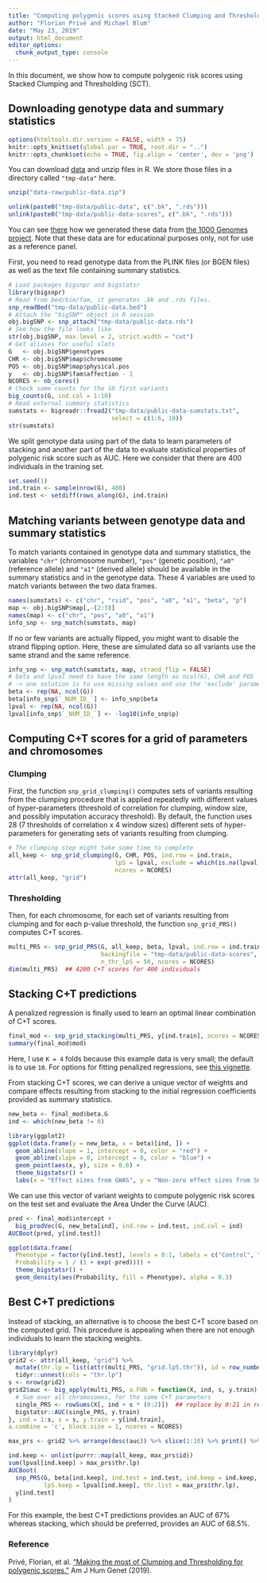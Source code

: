 ```yaml
---
title: "Computing polygenic scores using Stacked Clumping and Thresholding (SCT)"
author: "Florian Privé and Michael Blum"
date: "May 23, 2019"
output: html_document
editor_options: 
  chunk_output_type: console
---
```


In this document, we show how to compute polygenic risk scores using Stacked Clumping and Thresholding (SCT).

## Downloading genotype data and summary statistics

```r
options(htmltools.dir.version = FALSE, width = 75)
knitr::opts_knit$set(global.par = TRUE, root.dir = "..")
knitr::opts_chunk$set(echo = TRUE, fig.align = 'center', dev = 'png')
```

You can download [data](https://github.com/privefl/bigsnpr/raw/master/data-raw/public-data.zip) and unzip files in R. We store those files in a directory called `"tmp-data"` here.

```r
unzip("data-raw/public-data.zip")
```

```r
unlink(paste0("tmp-data/public-data", c(".bk", ".rds")))
unlink(paste0("tmp-data/public-data-scores", c(".bk", ".rds")))
```

You can see [there](https://github.com/privefl/bigsnpr/blob/master/data-raw/public-data.R) how we generated these data from [the 1000 Genomes project](https://www.nature.com/articles/nature15393).
Note that these data are for educational purposes only, not for use as a reference panel.

First, you need to read genotype data from the PLINK files (or BGEN files) as well as the text file containing summary statistics.

```r
# Load packages bigsnpr and bigstatsr
library(bigsnpr)
# Read from bed/bim/fam, it generates .bk and .rds files.
snp_readBed("tmp-data/public-data.bed")
# Attach the "bigSNP" object in R session
obj.bigSNP <- snp_attach("tmp-data/public-data.rds")
# See how the file looks like
str(obj.bigSNP, max.level = 2, strict.width = "cut")
# Get aliases for useful slots
G   <- obj.bigSNP$genotypes
CHR <- obj.bigSNP$map$chromosome
POS <- obj.bigSNP$map$physical.pos
y   <- obj.bigSNP$fam$affection - 1
NCORES <- nb_cores()
# Check some counts for the 10 first variants
big_counts(G, ind.col = 1:10)
# Read external summary statistics
sumstats <- bigreadr::fread2("tmp-data/public-data-sumstats.txt", 
                             select = c(1:6, 10))
str(sumstats)
```

We split genotype data using part of the data to learn parameters of stacking and another part of the data to evaluate statistical properties of polygenic risk score such as AUC. Here we consider that there are 400 individuals in the training set.

```r
set.seed(1)
ind.train <- sample(nrow(G), 400)
ind.test <- setdiff(rows_along(G), ind.train)
```

## Matching variants between genotype data and summary statistics 

To match variants contained in genotype data and summary statistics, the variables `"chr"` (chromosome number), `"pos"` (genetic position), `"a0"` (reference allele) and `"a1"` (derived allele) should be available in the summary statistics and in the genotype data. These 4 variables are used to match variants between the two data frames.

```r
names(sumstats) <- c("chr", "rsid", "pos", "a0", "a1", "beta", "p")
map <- obj.bigSNP$map[,-(2:3)]
names(map) <- c("chr", "pos", "a0", "a1")
info_snp <- snp_match(sumstats, map)
```

If no or few variants are actually flipped, you might want to disable the strand flipping option. Here, these are simulated data so all variants use the same strand and the same reference.

```r
info_snp <- snp_match(sumstats, map, strand_flip = FALSE)
# beta and lpval need to have the same length as ncol(G), CHR and POS
# -> one solution is to use missing values and use the 'exclude' parameter
beta <- rep(NA, ncol(G))
beta[info_snp$`_NUM_ID_`] <- info_snp$beta
lpval <- rep(NA, ncol(G))
lpval[info_snp$`_NUM_ID_`] <- -log10(info_snp$p)
```

## Computing C+T scores for a grid of parameters and chromosomes

### Clumping

First, the function `snp_grid_clumping()` computes sets of variants resulting from the clumping procedure that is applied repeatedly with different values of hyper-parameters (threshold of correlation for clumping, window size, and possibly imputation accuracy threshold). By default, the function uses 28 (7 thresholds of correlation x 4 window sizes) different sets of hyper-parameters for generating sets of variants resulting from clumping.

```r
# The clumping step might take some time to complete
all_keep <- snp_grid_clumping(G, CHR, POS, ind.row = ind.train,
                              lpS = lpval, exclude = which(is.na(lpval)),
                              ncores = NCORES)
attr(all_keep, "grid")
```

### Thresholding

Then, for each chromosome, for each set of variants resulting from clumping and for each p-value threshold, the function `snp_grid_PRS()` computes C+T scores.

```r
multi_PRS <- snp_grid_PRS(G, all_keep, beta, lpval, ind.row = ind.train,
                          backingfile = "tmp-data/public-data-scores", 
                          n_thr_lpS = 50, ncores = NCORES)
dim(multi_PRS)  ## 4200 C+T scores for 400 individuals
```

## Stacking C+T predictions

A penalized regression is finally used to learn an optimal linear combination of C+T scores. 

```r
final_mod <- snp_grid_stacking(multi_PRS, y[ind.train], ncores = NCORES, K = 4)
summary(final_mod$mod)
```

Here, I use `K = 4` folds because this example data is very small; the default is to use `10`.
For options for fitting penalized regressions, see [this vignette](https://privefl.github.io/bigstatsr/articles/penalized-regressions.html).

From stacking C+T scores, we can derive a unique vector of weights and compare effects resulting from stacking to the initial regression coefficients provided as summary statistics.

```r
new_beta <- final_mod$beta.G
ind <- which(new_beta != 0)
```

```r
library(ggplot2)
ggplot(data.frame(y = new_beta, x = beta)[ind, ]) +
  geom_abline(slope = 1, intercept = 0, color = "red") +
  geom_abline(slope = 0, intercept = 0, color = "blue") +
  geom_point(aes(x, y), size = 0.6) +
  theme_bigstatsr() +
  labs(x = "Effect sizes from GWAS", y = "Non-zero effect sizes from SCT")
```

We can use this vector of variant weights to compute polygenic risk scores on the test set and evaluate the Area Under the Curve (AUC). 

```r
pred <- final_mod$intercept + 
  big_prodVec(G, new_beta[ind], ind.row = ind.test, ind.col = ind)
AUCBoot(pred, y[ind.test])
```

```r
ggplot(data.frame(
  Phenotype = factor(y[ind.test], levels = 0:1, labels = c("Control", "Case")),
  Probability = 1 / (1 + exp(-pred)))) + 
  theme_bigstatsr() +
  geom_density(aes(Probability, fill = Phenotype), alpha = 0.3)
```

## Best C+T predictions

Instead of stacking, an alternative is to choose the best C+T score based on the computed grid. This procedure is appealing when there are not enough individuals to learn the stacking weights.

```r
library(dplyr)
grid2 <- attr(all_keep, "grid") %>%
  mutate(thr.lp = list(attr(multi_PRS, "grid.lpS.thr")), id = row_number()) %>%
  tidyr::unnest(cols = "thr.lp")
s <- nrow(grid2)
grid2$auc <- big_apply(multi_PRS, a.FUN = function(X, ind, s, y.train) {
  # Sum over all chromosomes, for the same C+T parameters
  single_PRS <- rowSums(X[, ind + s * (0:2)])  ## replace by 0:21 in real data
  bigstatsr::AUC(single_PRS, y.train)
}, ind = 1:s, s = s, y.train = y[ind.train],
a.combine = 'c', block.size = 1, ncores = NCORES)
```

```r
max_prs <- grid2 %>% arrange(desc(auc)) %>% slice(1:10) %>% print() %>% slice(1)
```

```r
ind.keep <- unlist(purrr::map(all_keep, max_prs$id))
sum(lpval[ind.keep] > max_prs$thr.lp)
AUCBoot(
  snp_PRS(G, beta[ind.keep], ind.test = ind.test, ind.keep = ind.keep,
          lpS.keep = lpval[ind.keep], thr.list = max_prs$thr.lp),
  y[ind.test]
)
```

For this example, the best C+T predictions provides an AUC of 67% whereas stacking, which should be preferred, provides an AUC of 68.5%.

### Reference

Privé, Florian, et al. ["Making the most of Clumping and Thresholding for polygenic scores."](https://doi.org/10.1016/j.ajhg.2019.11.001) Am J Hum Genet (2019).
